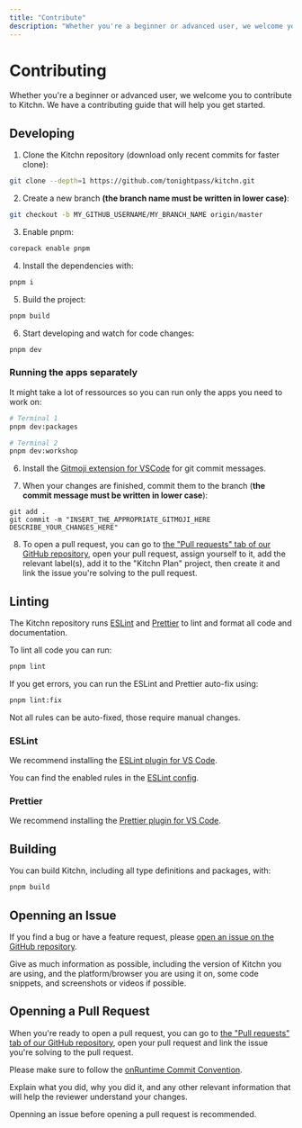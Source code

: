 ```yaml
---
title: "Contribute"
description: "Whether you're a beginner or advanced user, we welcome you to contribute to Kitchn. We have a contributing guide that will help you get started."
---
```



# Contributing

Whether you're a beginner or advanced user, we welcome you to contribute to Kitchn. We have a contributing guide that will help you get started.

## Developing

1. Clone the Kitchn repository (download only recent commits for faster clone):
```sh
git clone --depth=1 https://github.com/tonightpass/kitchn.git
```

2. Create a new branch **(the branch name must be written in lower case)**:
```sh
git checkout -b MY_GITHUB_USERNAME/MY_BRANCH_NAME origin/master
```

3. Enable pnpm:
```sh
corepack enable pnpm
```

4. Install the dependencies with:
```sh
pnpm i
```

5. Build the project:
```sh
pnpm build
```

6. Start developing and watch for code changes:
```sh
pnpm dev
```

### Running the apps separately

It might take a lot of ressources so you can run only the apps you need to work on:
```sh
# Terminal 1
pnpm dev:packages

# Terminal 2
pnpm dev:workshop
```

6.  Install the [Gitmoji extension for VSCode](https://marketplace.visualstudio.com/items?itemName=seatonjiang.gitmoji-vscode) for git commit messages.    

7.  When your changes are finished, commit them to the branch (**the commit message must be written in lower case**):
```
git add .
git commit -m "INSERT_THE_APPROPRIATE_GITMOJI_HERE DESCRIBE_YOUR_CHANGES_HERE"
```

8.  To open a pull request, you can go to [the "Pull requests" tab of our GitHub repository](https://github.com/tonightpass/kitchn/pulls), open your pull request, assign yourself to it, add the relevant label(s), add it to the "Kitchn Plan" project, then create it and link the issue you're solving to the pull request.

## Linting

The Kitchn repository runs [ESLint](https://eslint.org) and [Prettier](https://prettier.io) to lint and format all code and documentation.

To lint all code you can run:

```sh
pnpm lint
```

If you get errors, you can run the ESLint and Prettier auto-fix using:

```sh
pnpm lint:fix
```

Not all rules can be auto-fixed, those require manual changes.

### ESLint

We recommend installing the [ESLint plugin for VS Code](https://marketplace.visualstudio.com/items?itemName=dbaeumer.vscode-eslint).

You can find the enabled rules in the [ESLint config](https://github.com/AntoineKM/antoine/tree/master/packages/eslint-config-antoine).

### Prettier

We recommend installing the [Prettier plugin for VS Code](https://marketplace.visualstudio.com/items?itemName=esbenp.prettier-vscode).

## Building

You can build Kitchn, including all type definitions and packages, with:

```bash
pnpm build
```

## Openning an Issue

If you find a bug or have a feature request, please [open an issue on the GitHub repository](https://github.com/tonightpass/kitchn/issues/new).

Give as much information as possible, including the version of Kitchn you are using, and the platform/browser you are using it on, some code snippets, and screenshots or videos if possible.

## Openning a Pull Request

When you're ready to open a pull request, you can go to [the "Pull requests" tab of our GitHub repository](https://github.com/tonightpass/kitchn/pulls), open your pull request and link the issue you're solving to the pull request.

Please make sure to follow the [onRuntime Commit Convention](https://docs.onruntime.com/contributing/commits).

Explain what you did, why you did it, and any other relevant information that will help the reviewer understand your changes.

<Callout type="info">
  Openning an issue before opening a pull request is recommended.
</Callout>
